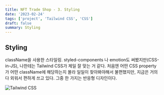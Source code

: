 ```yaml
---
title: NFT Trade Shop - 3. Styling
date: '2023-02-24'
tags: ['project', 'Tailwind CSS', 'CSS']
draft: false
summary: Styling
---
```


## Styling

  className을 사용한 스타일링. styled-components 나 emotion도 써봤지만(CSS-in-JS), 나한테는 Tailwind CSS가 제일 잘 맞는 거 같다. 처음엔 어떤 CSS property가 어떤 className에 해당하는지 몰라 일일이 찾아봐야해서 불편했지만, 지금은 거의 다 외워서 편하게 쓰고 있다. 그중 한 가지는 반응형 디자인이다. 

  ![Tailwind CSS](/static/images/tailwind-css.png)
